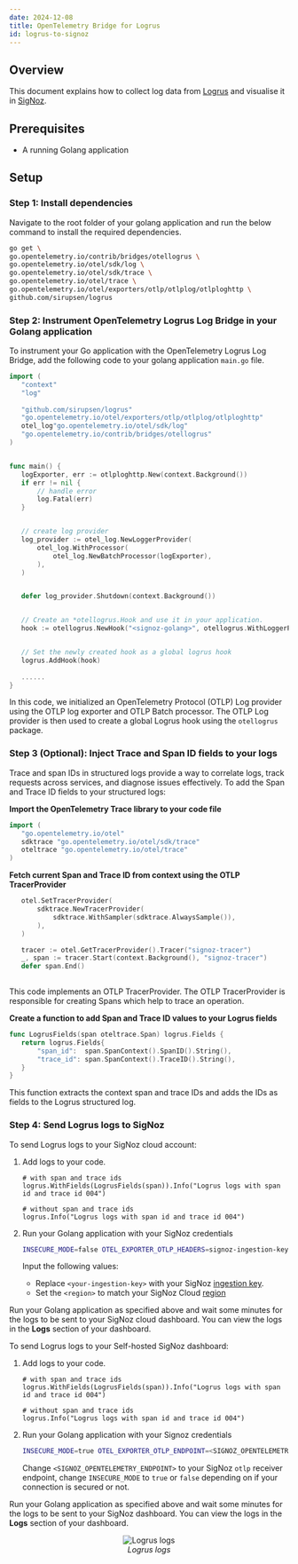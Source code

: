 ```yaml
---
date: 2024-12-08
title: OpenTelemetry Bridge for Logrus
id: logrus-to-signoz
---
```


## Overview

This document explains how to collect log data from [Logrus](https://github.com/sirupsen/logrus) and visualise it in [SigNoz](https://signoz.io/).

## Prerequisites

- A running Golang application

## Setup

### Step 1: Install dependencies

Navigate to the root folder of your golang application and run the below command to install the required dependencies.

```bash
go get \
go.opentelemetry.io/contrib/bridges/otellogrus \
go.opentelemetry.io/otel/sdk/log \
go.opentelemetry.io/otel/sdk/trace \
go.opentelemetry.io/otel/trace \
go.opentelemetry.io/otel/exporters/otlp/otlplog/otlploghttp \
github.com/sirupsen/logrus
```

### Step 2: Instrument OpenTelemetry Logrus Log Bridge in your Golang application

To instrument your Go application with the OpenTelemetry Logrus Log Bridge, add the following code to your golang application `main.go` file.

```go
import (
   "context"
   "log"
   
   "github.com/sirupsen/logrus"
   "go.opentelemetry.io/otel/exporters/otlp/otlplog/otlploghttp"
   otel_log"go.opentelemetry.io/otel/sdk/log"
   "go.opentelemetry.io/contrib/bridges/otellogrus"
)


func main() {
   logExporter, err := otlploghttp.New(context.Background())
   if err != nil {
       // handle error
       log.Fatal(err)
   }


   // create log provider
   log_provider := otel_log.NewLoggerProvider(
       otel_log.WithProcessor(
           otel_log.NewBatchProcessor(logExporter),
       ),
   )


   defer log_provider.Shutdown(context.Background())


   // Create an *otellogrus.Hook and use it in your application.
   hook := otellogrus.NewHook("<signoz-golang>", otellogrus.WithLoggerProvider(log_provider))


   // Set the newly created hook as a global logrus hook
   logrus.AddHook(hook)
   
   ......
}
```

In this code, we initialized an OpenTelemetry Protocol (OTLP) Log provider using the OTLP log exporter and OTLP Batch processor. The OTLP Log provider is then used to create a global Logrus hook using the `otellogrus` package.

### Step 3 (Optional): Inject Trace and Span ID fields to your logs

Trace and span IDs in structured logs provide a way to correlate logs, track requests across services, and diagnose issues effectively. To add the Span and Trace ID fields to your structured logs:

**Import the OpenTelemetry Trace library to your code file**

```go
import (
   "go.opentelemetry.io/otel"
   sdktrace "go.opentelemetry.io/otel/sdk/trace"
   oteltrace "go.opentelemetry.io/otel/trace"
)
```

**Fetch current Span and Trace ID from context using the OTLP TracerProvider** 

```go
   otel.SetTracerProvider(
       sdktrace.NewTracerProvider(
           sdktrace.WithSampler(sdktrace.AlwaysSample()),
       ),
   )

   tracer := otel.GetTracerProvider().Tracer("signoz-tracer")
   _, span := tracer.Start(context.Background(), "signoz-tracer")
   defer span.End()
   
```
This code implements an OTLP TracerProvider. The OTLP TracerProvider is responsible for creating Spans which help to trace an operation.

**Create a function to add Span and Trace ID values to your Logrus fields** 

```go
func LogrusFields(span oteltrace.Span) logrus.Fields {
   return logrus.Fields{
       "span_id":  span.SpanContext().SpanID().String(),
       "trace_id": span.SpanContext().TraceID().String(),
   }
}
```
This function extracts the context span and trace IDs and adds the IDs as fields to the Logrus structured log.

### Step 4: Send Logrus logs to SigNoz 

<Tabs entityName="plans">

<TabItem value="cloud" label="SigNoz Cloud" default>

To send Logrus logs to your SigNoz cloud account:

1. Add logs to your code.
    ```golang
    # with span and trace ids
    logrus.WithFields(LogrusFields(span)).Info("Logrus logs with span id and trace id 004")

    # without span and trace ids
    logrus.Info("Logrus logs with span id and trace id 004")
    ```
2. Run your Golang application with your SigNoz credentials
    ```bash
	INSECURE_MODE=false OTEL_EXPORTER_OTLP_HEADERS=signoz-ingestion-key=<your-ingestion-key> OTEL_EXPORTER_OTLP_ENDPOINT=ingest.<region>.signoz.cloud:443 go run main.go
	```

	Input the following values:
	
    - Replace `<your-ingestion-key>` with your SigNoz [ingestion key](https://signoz.io/docs/ingestion/signoz-cloud/keys/).
    - Set the `<region>` to match your SigNoz Cloud [region](https://signoz.io/docs/ingestion/signoz-cloud/overview/#endpoint)

Run your Golang application as specified above and wait some minutes for the logs to be sent to your SigNoz cloud dashboard.  You can view the logs in the **Logs** section of your dashboard.
</TabItem>

<TabItem value="self-host" label="Self-hosted SigNoz">

To send Logrus logs to your Self-hosted SigNoz dashboard:

1. Add logs to your code.
    ```golang
    # with span and trace ids
    logrus.WithFields(LogrusFields(span)).Info("Logrus logs with span id and trace id 004")

    # without span and trace ids
    logrus.Info("Logrus logs with span id and trace id 004")
    ```
2. Run your Golang application with your Signoz credentials
    ```bash
	INSECURE_MODE=true OTEL_EXPORTER_OTLP_ENDPOINT=<SIGNOZ_OPENTELEMETRY_ENDPOINT> go run main.go
	```

    Change `<SIGNOZ_OPENTELEMETRY_ENDPOINT>` to your SigNoz `otlp` receiver endpoint, change `INSECURE_MODE` to `true` or `false` depending on if your connection is secured or not.

Run your Golang application as specified above and wait some minutes for the logs to be sent to your SigNoz dashboard. You can view the logs in the **Logs** section of your dashboard.
</TabItem>

</Tabs>

<figure data-zoomable align='center'>
<img src="/img/blog/2024/12/logrus-logs.png" alt="Logrus logs" />
<figcaption><i>Logrus logs</i></figcaption>
</figure>